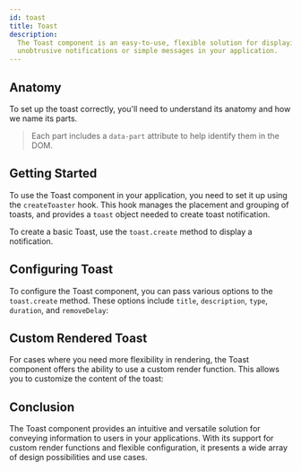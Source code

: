 ```yaml
---
id: toast
title: Toast
description:
  The Toast component is an easy-to-use, flexible solution for displaying
  unobtrusive notifications or simple messages in your application.
---
```



<ComponentPreview />

## Anatomy

To set up the toast correctly, you'll need to understand its anatomy and how we
name its parts.

> Each part includes a `data-part` attribute to help identify them in the DOM.

<Anatomy id="toast" />

## Getting Started

To use the Toast component in your application, you need to set it up using the
`createToaster` hook. This hook manages the placement and grouping of toasts,
and provides a `toast` object needed to create toast notification.

To create a basic Toast, use the `toast.create` method to display a
notification.

<Story id="Basic" />

## Configuring Toast

To configure the Toast component, you can pass various options to the
`toast.create` method. These options include `title`, `description`, `type`,
`duration`, and `removeDelay`:

<Story id="Customized" />

## Custom Rendered Toast

For cases where you need more flexibility in rendering, the Toast component
offers the ability to use a custom render function. This allows you to customize
the content of the toast:

<Story id="CustomRender" />

## Conclusion

The Toast component provides an intuitive and versatile solution for conveying
information to users in your applications. With its support for custom render
functions and flexible configuration, it presents a wide array of design
possibilities and use cases.
